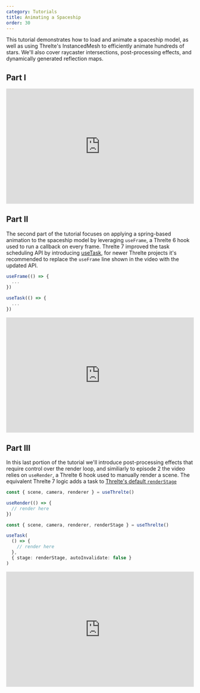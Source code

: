 ```yaml
---
category: Tutorials
title: Animating a Spaceship
order: 30
---
```


This tutorial demonstrates how to load and animate a spaceship model, as well as using Threlte's InstancedMesh to efficiently animate hundreds of stars. We'll also cover raycaster intersections, post-processing effects, and dynamically generated reflection maps.

<Example
  path="tutorials/animating-a-spaceship"
  iframe
/>

## Part I

<div style="position: relative; padding-bottom: 56.25%; padding-top: 25px; height: 0;">
  <iframe
    width="560"
    height="315"
    style="position: absolute; top: 0; left: 0; width: 100%; height: 100%;"
    src="https://www.youtube.com/embed/soa_KP8QfjM?si=GDsjj8VFm9Zfejtq"
    title="YouTube video player"
    frameborder="0"
    allow="accelerometer; autoplay; clipboard-write; encrypted-media; gyroscope; picture-in-picture; web-share"
    allowfullscreen
  ></iframe>
</div>

## Part II

The second part of the tutorial focuses on applying a spring-based animation to the spaceship model by
leveraging `useFrame`, a Threlte 6 hook used to run a callback on every frame.
Threlte 7 improved the task scheduling API by introducing [useTask](/docs/reference/core/use-task),
for newer Threlte projects it's recommended to replace the `useFrame` line shown in the video
with the updated API.

```ts title="Threlte 6"
useFrame(() => {
  ...
})
```

```ts title="Threlte 7"
useTask(() => {
  ...
})
```

<div style="position: relative; padding-bottom: 56.25%; padding-top: 25px; height: 0;">
  <iframe
    width="560"
    height="315"
    style="position: absolute; top: 0; left: 0; width: 100%; height: 100%;"
    src="https://www.youtube.com/embed/wIW9HCHRyRw?si=yy8Qm7LeuGhins6G"
    title="YouTube video player"
    frameborder="0"
    allow="accelerometer; autoplay; clipboard-write; encrypted-media; gyroscope; picture-in-picture; web-share"
    allowfullscreen
  ></iframe>
</div>

## Part III

In this last portion of the tutorial we'll introduce post-processing effects that
require control over the render loop, and similiarly to episode 2 the video relies
on `useRender`, a Threlte 6 hook used to manually render a scene.
The equivalent Threlte 7 logic adds a task to [Threlte's default `renderStage`](/docs/learn/basics/scheduling-tasks#default-stages)

```ts title="Threlte 6"
const { scene, camera, renderer } = useThrelte()

useRender(() => {
  // render here
})
```

```ts title="Threlte 7"
const { scene, camera, renderer, renderStage } = useThrelte()

useTask(
  () => {
    // render here
  },
  { stage: renderStage, autoInvalidate: false }
)
```

<div style="position: relative; padding-bottom: 56.25%; padding-top: 25px; height: 0;">
  <iframe
    width="560"
    height="315"
    style="position: absolute; top: 0; left: 0; width: 100%; height: 100%;"
    src="https://www.youtube.com/embed/pcKVlKGWov4?si=mInLqfpZqE26RTPi"
    title="YouTube video player"
    frameborder="0"
    allow="accelerometer; autoplay; clipboard-write; encrypted-media; gyroscope; picture-in-picture; web-share"
    allowfullscreen
  ></iframe>
</div>
